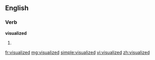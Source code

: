 ==English==

===Verb===
'''visualized'''

# {{past of|visualize}}

[[fr:visualized]]
[[mg:visualized]]
[[simple:visualized]]
[[vi:visualized]]
[[zh:visualized]]